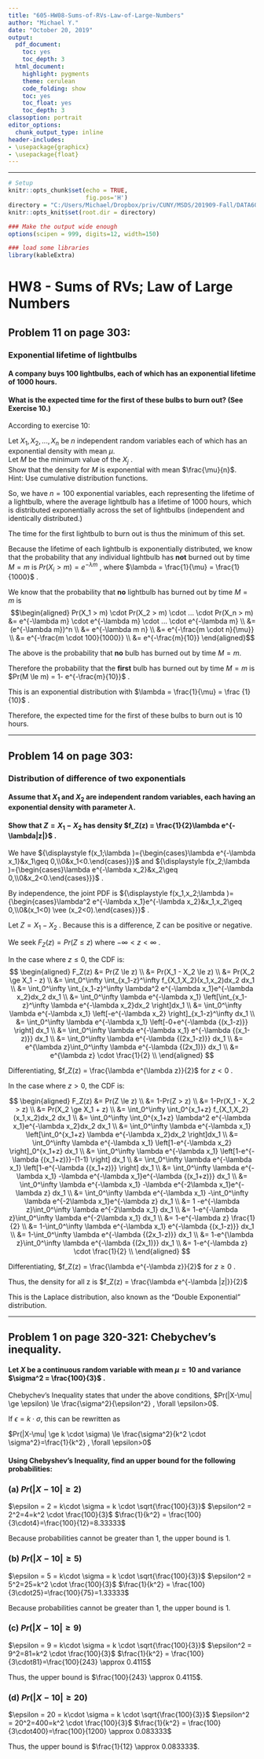 ```yaml
---
title: "605-HW08-Sums-of-RVs-Law-of-Large-Numbers"
author: "Michael Y."
date: "October 20, 2019"
output:
  pdf_document:
    toc: yes
    toc_depth: 3
  html_document:
    highlight: pygments
    theme: cerulean
    code_folding: show
    toc: yes
    toc_float: yes
    toc_depth: 3
classoption: portrait
editor_options:
  chunk_output_type: inline
header-includes: 
- \usepackage{graphicx}
- \usepackage{float}
---
```


<style>
  .main-container {
    max-width: 1200px !important;
  }
</style>

---


```r
# Setup
knitr::opts_chunk$set(echo = TRUE,
                      fig.pos='H')
directory = "C:/Users/Michael/Dropbox/priv/CUNY/MSDS/201909-Fall/DATA605_Larry/20191020_Week08/"
knitr::opts_knit$set(root.dir = directory)

### Make the output wide enough
options(scipen = 999, digits=12, width=150)

### load some libraries
library(kableExtra)
```


\newpage
# HW8 - Sums of RVs; Law of Large Numbers


## Problem 11 on page 303:

### Exponential lifetime of lightbulbs

#### A company buys 100 lightbulbs, each of which has an exponential lifetime of 1000 hours.    

#### What is the expected time for the first of these bulbs to burn out? (See Exercise 10.)    

According to exercise 10:    

Let $X_1, X_2, . . . , X_n$ be $n$ independent random variables each of which has an exponential density with mean $\mu$.    
Let $M$ be the minimum value of the $X_j$ .    
Show that the density for $M$ is exponential with mean $\frac{\mu}{n}$.     
Hint: Use cumulative distribution functions.    

So, we have $n=100$ exponential variables, each representing the lifetime of a lightbulb, where the average lightbulb has a lifetime of 1000 hours, which is distributed exponentially across the set of lightbulbs (independent and identically distributed.)   

The time for the first lightbulb to burn out is thus the minimum of this set.   

Because the lifetime of each lightbulb is exponentially distributed, we know that the probability that any individual lightbulb has **not** burned out by time $M=m$ is $Pr(X_i>m) = e^{-\lambda m}$ , where $\lambda = \frac{1}{\mu} = \frac{1}{1000}$ .    

We know that the probability that **no** lightbulb has burned out by time $M=m$ is   
$$\begin{aligned}
Pr(X_1 > m) \cdot Pr(X_2 > m) \cdot ... \cdot Pr(X_n > m) &= e^{-\lambda m} \cdot e^{-\lambda m} \cdot ... \cdot e^{-\lambda m} \\
&= (e^{-\lambda m})^n \\
&= e^{-\lambda m n} \\
&= e^{-\frac{m \cdot n}{\mu}} \\
&= e^{-\frac{m \cdot 100}{1000}} \\
&= e^{-\frac{m}{10}}  
\end{aligned}$$

The above is the probability that **no** bulb has burned out by time $M=m$.   

Therefore the probability that the **first** bulb has burned out by time $M=m$ is $Pr(M \le m) = 1- e^{-\frac{m}{10}}$ .   

This is an exponential distribution with $\lambda = \frac{1}{\mu} = \frac {1}{10}$ .    

Therefore, the expected time for the first of these bulbs to burn out is 10 hours.   

***
\newpage

## Problem 14 on page 303:

### Distribution of difference of two exponentials

#### Assume that $X_1$ and $X_2$ are independent random variables, each having an exponential density with parameter $\lambda$. 
#### Show that $Z = X_1 - X_2$ has density $f_Z(z) = \frac{1}{2}\lambda e^{-\lambda|z|}$ .

We have 
${\displaystyle f(x_1;\lambda )={\begin{cases}\lambda e^{-\lambda x_1}&x_1\geq 0,\\0&x_1<0.\end{cases}}}$ and 
${\displaystyle f(x_2;\lambda )={\begin{cases}\lambda e^{-\lambda x_2}&x_2\geq 0,\\0&x_2<0.\end{cases}}}$ .

By independence, the joint PDF is 
${\displaystyle f(x_1,x_2;\lambda )={\begin{cases}\lambda^2 e^{-\lambda x_1}e^{-\lambda x_2}&x_1,x_2\geq 0,\\0&(x_1<0) \vee (x_2<0).\end{cases}}}$ .    

Let $Z = X_1 - X_2$ . Because this is a difference, Z can be positive or negative.      

We seek $F_Z(z)=Pr(Z \le z)$ where $-\infty < z < \infty$ .    

In the case where $z \le 0$, the CDF is:    
$$
\begin{aligned}
F_Z(z) &= Pr(Z \le z) \\
&= Pr(X_1 - X_2 \le z) \\
&= Pr(X_2 \ge X_1 - z) \\
&= \int_0^\infty  \int_{x_1-z}^\infty f_{X_1,X_2}(x_1,x_2)dx_2 dx_1 \\
&= \int_0^\infty  \int_{x_1-z}^\infty \lambda^2 e^{-\lambda x_1}e^{-\lambda x_2}dx_2 dx_1 \\
&= \int_0^\infty  \lambda e^{-\lambda x_1} \left[\int_{x_1-z}^\infty \lambda e^{-\lambda x_2}dx_2 \right]dx_1 \\
&= \int_0^\infty  \lambda e^{-\lambda x_1} \left[-e^{-\lambda x_2} \right]_{x_1-z}^\infty    dx_1 \\
&= \int_0^\infty  \lambda e^{-\lambda x_1} \left[-0+e^{-\lambda {(x_1-z)}} \right]  dx_1 \\
&= \int_0^\infty  \lambda e^{-\lambda x_1} e^{-\lambda {(x_1-z)}}   dx_1 \\
&= \int_0^\infty  \lambda e^{-\lambda {(2x_1-z)}}   dx_1 \\
&= e^{\lambda z}\int_0^\infty  \lambda e^{-\lambda {(2x_1)}}   dx_1 \\
&= e^{\lambda z} \cdot \frac{1}{2} \\
\end{aligned}
$$

Differentiating, $f_Z(z) = \frac{\lambda e^{\lambda z}}{2}$ for $z < 0$ .


In the case where $z > 0$, the CDF is:    

$$
\begin{aligned}
F_Z(z) &= Pr(Z \le z) \\
&= 1-Pr(Z > z) \\
&= 1-Pr(X_1 - X_2 > z) \\
&= Pr(X_2 \ge X_1 + z) \\
&= \int_0^\infty  \int_0^{x_1+z} f_{X_1,X_2}(x_1,x_2)dx_2 dx_1 \\
&= \int_0^\infty  \int_0^{x_1+z} \lambda^2 e^{-\lambda x_1}e^{-\lambda x_2}dx_2 dx_1 \\
&= \int_0^\infty  \lambda e^{-\lambda x_1} \left[\int_0^{x_1+z} \lambda e^{-\lambda x_2}dx_2 \right]dx_1 \\
&= \int_0^\infty  \lambda e^{-\lambda x_1} \left[1-e^{-\lambda x_2} \right]_0^{x_1+z} dx_1 \\
&= \int_0^\infty  \lambda e^{-\lambda x_1} \left[1-e^{-\lambda {(x_1+z)}}-(1-1) \right]  dx_1 \\
&= \int_0^\infty  \lambda e^{-\lambda x_1} \left[1-e^{-\lambda {(x_1+z)}} \right]  dx_1 \\
&= \int_0^\infty  \lambda e^{-\lambda x_1} -\lambda e^{-\lambda x_1}e^{-\lambda {(x_1+z)}} dx_1 \\
&= \int_0^\infty  \lambda e^{-\lambda x_1} -\lambda e^{-2\lambda x_1}e^{-\lambda z} dx_1 \\
&= \int_0^\infty  \lambda e^{-\lambda x_1} -\int_0^\infty  \lambda e^{-2\lambda x_1}e^{-\lambda z} dx_1 \\
&= 1 -e^{-\lambda z}\int_0^\infty  \lambda e^{-2\lambda x_1} dx_1 \\
&= 1-e^{-\lambda z}\int_0^\infty  \lambda e^{-2\lambda x_1} dx_1 \\
&= 1-e^{-\lambda z} \frac{1}{2} \\
&= 1-\int_0^\infty  \lambda e^{-\lambda x_1} e^{-\lambda {(x_1-z)}}   dx_1 \\
&= 1-\int_0^\infty  \lambda e^{-\lambda {(2x_1-z)}}   dx_1 \\
&= 1-e^{\lambda z}\int_0^\infty  \lambda e^{-\lambda {(2x_1)}}   dx_1 \\
&= 1-e^{-\lambda z} \cdot \frac{1}{2} \\
\end{aligned}
$$

Differentiating, $f_Z(z) = \frac{\lambda e^{-\lambda z}}{2}$ for $z \ge 0$ .


Thus, the density for all z is $f_Z(z) = \frac{\lambda e^{-\lambda |z|}}{2}$

This is the Laplace distribution, also known as the "Double Exponential" distribution.


***
\newpage

## Problem 1 on page 320-321: Chebychev's inequality.

#### Let $X$ be a continuous random variable with mean $\mu = 10$ and variance $\sigma^2 = \frac{100}{3}$ .    

Chebychev's Inequality states that under the above conditions, $Pr(|X-\mu| \ge \epsilon) \le \frac{\sigma^2}{\epsilon^2} , \forall \epsilon>0$.   

If $\epsilon = k\cdot \sigma$, this can be rewritten as  

$Pr(|X-\mu| \ge k \cdot \sigma) \le \frac{\sigma^2}{k^2 \cdot \sigma^2}=\frac{1}{k^2} , \forall \epsilon>0$

#### Using Chebyshev’s Inequality, find an upper bound for the following probabilities:

### (a) $Pr(|X-10| \ge 2)$

$\epsilon = 2 = k\cdot \sigma = k \cdot \sqrt{\frac{100}{3}}$
$\epsilon^2 = 2^2=4=k^2 \cdot \frac{100}{3}$
$\frac{1}{k^2} = \frac{100}{3\cdot4}=\frac{100}{12}=8.33333$

Because probabilities cannot be greater than 1, the upper bound is 1.

### (b) $Pr(|X-10| \ge 5)$

$\epsilon = 5 = k\cdot \sigma = k \cdot \sqrt{\frac{100}{3}}$
$\epsilon^2 = 5^2=25=k^2 \cdot \frac{100}{3}$
$\frac{1}{k^2} = \frac{100}{3\cdot25}=\frac{100}{75}=1.33333$

Because probabilities cannot be greater than 1, the upper bound is 1.

### (c) $Pr(|X-10| \ge 9)$

$\epsilon = 9 = k\cdot \sigma = k \cdot \sqrt{\frac{100}{3}}$
$\epsilon^2 = 9^2=81=k^2 \cdot \frac{100}{3}$
$\frac{1}{k^2} = \frac{100}{3\cdot81}=\frac{100}{243} \approx 0.4115$

Thus, the upper bound is $\frac{100}{243} \approx 0.4115$.

### (d) $Pr(|X-10| \ge 20)$

$\epsilon = 20 = k\cdot \sigma = k \cdot \sqrt{\frac{100}{3}}$
$\epsilon^2 = 20^2=400=k^2 \cdot \frac{100}{3}$
$\frac{1}{k^2} = \frac{100}{3\cdot400}=\frac{100}{1200} \approx 0.083333$

Thus, the upper bound is $\frac{1}{12} \approx 0.083333$.